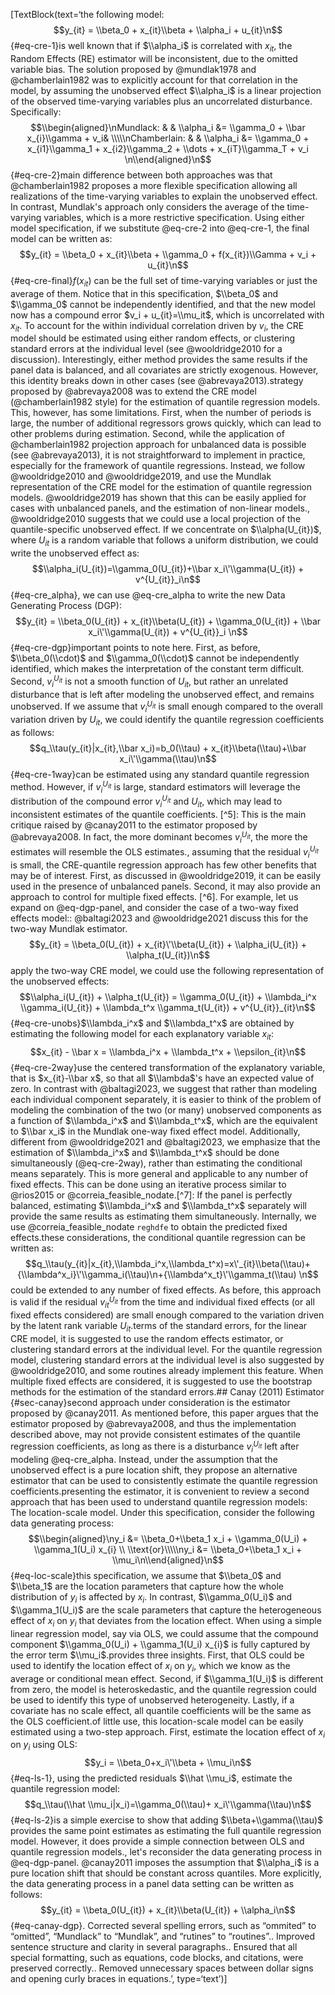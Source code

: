 [TextBlock(text='<edited_text>\nConsider the following model:\n\n$$y_{it} = \\beta_0 + x_{it}\\beta + \\alpha_i + u_{it}\n$${#eq-cre-1}\n\nIt is well known that if $\\alpha_i$ is correlated with $x_{it}$, the Random Effects (RE) estimator will be inconsistent, due to the omitted variable bias. The solution proposed by @mundlak1978 and @chamberlain1982 was to explicitly account for that correlation in the model, by assuming the unobserved effect $\\alpha_i$ is a linear projection of the observed time-varying variables plus an uncorrelated disturbance. Specifically:\n\n$$\\begin{aligned}\nMundlack:  & & \\alpha_i &= \\gamma_0 + \\bar x_{i}\\gamma + v_i&  \\\\\nChamberlain: & & \\alpha_i &= \\gamma_0 + x_{i1}\\gamma_1 + x_{i2}\\gamma_2 + \\dots + x_{iT}\\gamma_T + v_i \n\\end{aligned}\n$${#eq-cre-2}\n\nThe main difference between both approaches was that @chamberlain1982 proposes a more flexible specification allowing all realizations of the time-varying variables to explain the unobserved effect. In contrast, Mundlak\'s approach only considers the average of the time-varying variables, which is a more restrictive specification. Using either model specification, if we substitute @eq-cre-2 into @eq-cre-1, the final model can be written as:\n\n$$y_{it} = \\beta_0 + x_{it}\\beta + \\gamma_0 + f(x_{it})\\Gamma + v_i + u_{it}\n$${#eq-cre-final}\n\nwhere $f(x_{it})$ can be the full set of time-varying variables or just the average of them. Notice that in this specification, $\\beta_0$ and $\\gamma_0$ cannot be independently identified, and that the new model now has a compound error $v_i + u_{it}=\\mu_it$, which is uncorrelated with $x_{it}$. To account for the within individual correlation driven by $v_i$, the CRE model should be estimated using either random effects, or clustering standard errors at the individual level (see @wooldridge2010 for a discussion). Interestingly, either method provides the same results if the panel data is balanced, and all covariates are strictly exogenous. However, this identity breaks down in other cases (see @abrevaya2013).\n\nThe strategy proposed by @abrevaya2008 was to extend the CRE model (@chamberlain1982 style) for the estimation of quantile regression models. This, however, has some limitations. First, when the number of periods is large, the number of additional regressors grows quickly, which can lead to other problems during estimation. Second, while the application of @chamberlain1982 projection approach for unbalanced data is possible (see @abrevaya2013), it is not straightforward to implement in practice, especially for the framework of quantile regressions. Instead, we follow @wooldridge2010 and @wooldridge2019, and use the Mundlak representation of the CRE model for the estimation of quantile regression models. @wooldridge2019 has shown that this can be easily applied for cases with unbalanced panels, and the estimation of non-linear models.\n\nSpecifically, @wooldridge2010 suggests that we could use a local projection of the quantile-specific unobserved effect. If we concentrate on $\\alpha(U_{it})$, where $U_{it}$ is a random variable that follows a uniform distribution, we could write the unobserved effect as:\n\n$$\\alpha_i(U_{it})=\\gamma_0(U_{it})+\\bar x_i\'\\gamma(U_{it}) + v^{U_{it}}_i\n$${#eq-cre_alpha}\n\nThen, we can use @eq-cre_alpha to write the new Data Generating Process (DGP):\n\n$$y_{it} = \\beta_0(U_{it}) + x_{it}\\beta(U_{it}) + \\gamma_0(U_{it}) + \\bar x_i\'\\gamma(U_{it}) + v^{U_{it}}_i \n$${#eq-cre-dgp}\n\nTwo important points to note here. First, as before, $\\beta_0(\\cdot)$ and $\\gamma_0(\\cdot)$ cannot be independently identified, which makes the interpretation of the constant term difficult. Second, $v^{U_{it}}_i$ is not a smooth function of $U_{it}$, but rather an unrelated disturbance that is left after modeling the unobserved effect, and remains unobserved. If we assume that $v^{U_{it}}_i$ is small enough compared to the overall variation driven by $U_{it}$, we could identify the quantile regression coefficients as follows:\n\n$$q_\\tau(y_{it}|x_{it},\\bar x_i)=b_0(\\tau) + x_{it}\\beta(\\tau)+\\bar x_i\'\\gamma(\\tau)\n$${#eq-cre-1way}\n\nWhich can be estimated using any standard quantile regression method. However, if $v^{U_{it}}_i$ is large, standard estimators will leverage the distribution of the compound error $v^{U_{it}}_i$ and $U_{it}$, which may lead to inconsistent estimates of the quantile coefficients. [^5]\n\n[^5]: This is the main critique raised by @canay2011 to the estimator proposed by @abrevaya2008. In fact, the more dominant becomes $v^{U_{it}}_i$, the more the estimates will resemble the OLS estimates.\n\nNevertheless, assuming that the residual $v^{U_{it}}_i$ is small, the CRE-quantile regression approach has few other benefits that may be of interest. First, as discussed in @wooldridge2019, it can be easily used in the presence of unbalanced panels. Second, it may also provide an approach to control for multiple fixed effects. [^6]. For example, let us expand on @eq-dgp-panel, and consider the case of a two-way fixed effects model:\n\n[^6]: @baltagi2023 and @wooldridge2021 discuss this for the two-way Mundlak estimator.\n\n$$y_{it} = \\beta_0(U_{it}) + x_{it}\'\\beta(U_{it}) + \\alpha_i(U_{it}) + \\alpha_t(U_{it})\n$$\n\nTo apply the two-way CRE model, we could use the following representation of the unobserved effects:\n\n$$\\alpha_i(U_{it}) + \\alpha_t(U_{it}) = \\gamma_0(U_{it}) + \\lambda_i^x \\gamma_i(U_{it}) + \\lambda_t^x \\gamma_t(U_{it}) + v^{U_{it}}_{it}\n$${#eq-cre-unobs}\n\nwhere $\\lambda_i^x$ and $\\lambda_t^x$ are obtained by estimating the following model for each explanatory variable $x_{it}$:\n\n$$x_{it} - \\bar x = \\lambda_i^x + \\lambda_t^x + \\epsilon_{it}\n$${#eq-cre-2way}\n\nWe use the centered transformation of the explanatory variable, that is $x_{it}-\\bar x$, so that all $\\lambda$\'s have an expected value of zero. In contrast with @baltagi2023, we suggest that rather than modeling each individual component separately, it is easier to think of the problem of modeling the combination of the two (or many) unobserved components as a function of $\\lambda_i^x$ and $\\lambda_t^x$, which are the equivalent to $\\bar x_i$ in the Mundlak one-way fixed effect model. Additionally, different from @wooldridge2021 and @baltagi2023, we emphasize that the estimation of $\\lambda_i^x$ and $\\lambda_t^x$ should be done simultaneously (@eq-cre-2way), rather than estimating the conditional means separately. This is more general and applicable to any number of fixed effects. This can be done using an iterative process similar to @rios2015 or @correia_feasible_nodate.[^7]\n\n[^7]: If the panel is perfectly balanced, estimating $\\lambda_i^x$ and $\\lambda_t^x$ separately will provide the same results as estimating them simultaneously. Internally, we use @correia_feasible_nodate `reghdfe` to obtain the predicted fixed effects.\n\nWith these considerations, the conditional quantile regression can be written as:\n\n$$q_\\tau(y_{it}|x_{it},\\lambda_i^x,\\lambda_t^x)=x\'_{it}\\beta(\\tau)+{\\lambda^x_i}\'\\gamma_i(\\tau)\n+{\\lambda^x_t}\'\\gamma_t(\\tau)  \n$$\n\nWhich could be extended to any number of fixed effects. As before, this approach is valid if the residual $v^{U_{it}}_{it}$ from the time and individual fixed effects (or all fixed effects considered) are small enough compared to the variation driven by the latent rank variable $U_{it}$.\n\nIn terms of the standard errors, for the linear CRE model, it is suggested to use the random effects estimator, or clustering standard errors at the individual level. For the quantile regression model, clustering standard errors at the individual level is also suggested by @wooldridge2010, and some routines already implement this feature. When multiple fixed effects are considered, it is suggested to use the bootstrap methods for the estimation of the standard errors.\n\n## Canay (2011) Estimator {#sec-canay}\n\nThe second approach under consideration is the estimator proposed by @canay2011. As mentioned before, this paper argues that the estimator proposed by @abrevaya2008, and thus the implementation described above, may not provide consistent estimates of the quantile regression coefficients, as long as there is a disturbance $v^{U_{it}}_i$ left after modeling @eq-cre_alpha. Instead, under the assumption that the unobserved effect is a pure location shift, they propose an alternative estimator that can be used to consistently estimate the quantile regression coefficients.\n\nBefore presenting the estimator, it is convenient to review a second approach that has been used to understand quantile regression models: The location-scale model. Under this specification, consider the following data generating process:\n\n$$\\begin{aligned}\ny_i &= \\beta_0+\\beta_1 x_i + \\gamma_0(U_i) + \\gamma_1(U_i) x_{i} \\ \\text{or}\\\\\ny_i &= \\beta_0+\\beta_1 x_i + \\mu_i\n\\end{aligned}\n$${#eq-loc-scale}\n\nIn this specification, we assume that $\\beta_0$ and $\\beta_1$ are the location parameters that capture how the whole distribution of $y_i$ is affected by $x_i$. In contrast, $\\gamma_0(U_i)$ and $\\gamma_1(U_i)$ are the scale parameters that capture the heterogeneous effect of $x_i$ on $y_i$ that deviates from the location effect. When using a simple linear regression model, say via OLS, we could assume that the compound component $\\gamma_0(U_i) + \\gamma_1(U_i) x_{i}$ is fully captured by the error term $\\mu_i$.\n\nThis provides three insights. First, that OLS could be used to identify the location effect of $x_i$ on $y_i$, which we know as the average or conditional mean effect. Second, if $\\gamma_1(U_i)$ is different from zero, the model is heteroskedastic, and the quantile regression could be used to identify this type of unobserved heterogeneity. Lastly, if a covariate has no scale effect, all quantile coefficients will be the same as the OLS coefficient.\n\nAlthough of little use, this location-scale model can be easily estimated using a two-step approach. First, estimate the location effect of $x_i$ on $y_i$ using OLS:\n\n$$y_i = \\beta_0+x_i\'\\beta + \\mu_i\n$${#eq-ls-1}\n\nThen, using the predicted residuals $\\hat \\mu_i$, estimate the quantile regression model:\n\n$$q_\\tau(\\hat \\mu_i|x_i)=\\gamma_0(\\tau)+ x_i\'\\gamma(\\tau)\n$${#eq-ls-2}\n\nIt is a simple exercise to show that adding $\\beta+\\gamma(\\tau)$ provides the same point estimates as estimating the full quantile regression model. However, it does provide a simple connection between OLS and quantile regression models.\n\nNow, let\'s reconsider the data generating process in @eq-dgp-panel. @canay2011 imposes the assumption that $\\alpha_i$ is a pure location shift that should be constant across quantiles. More explicitly, the data generating process in a panel data setting can be written as follows:\n\n$$y_{it} = \\beta_0(U_{it}) + x_{it}\\beta(U_{it}) + \\alpha_i\n$${#eq-canay-dgp}\n</edited_text>\n\n<change_explanations>\n1. Corrected several spelling errors, such as "ommited" to "omitted", "Mundlack" to "Mundlak", and "rutines" to "routines".\n2. Improved sentence structure and clarity in several paragraphs.\n3. Ensured that all special formatting, such as equations, code blocks, and citations, were preserved correctly.\n4. Removed unnecessary spaces between dollar signs and opening curly braces in equations.\n</change_explanations>', type='text')]